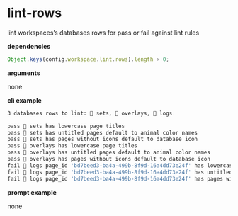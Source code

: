 # lint-rows

lint workspaces’s databases rows for pass or fail against lint rules

**dependencies**

```typescript
Object.keys(config.workspace.lint.rows).length > 0;
```

**arguments**

none

**cli example**

```sh title="terminal"
3 databases rows to lint: 🔢 sets, 🔵 overlays, 📝 logs
```

```sh
pass 🔢 sets has lowercase page titles
pass 🔢 sets has untitled pages default to animal color names
pass 🔢 sets has pages without icons default to database icon
pass 🔵 overlays has lowercase page titles
pass 🔵 overlays has untitled pages default to animal color names
pass 🔵 overlays has pages without icons default to database icon
fail 📝 logs page_id 'bd7beed3-ba4a-499b-8f9d-16a4dd73e24f' has lowercase page titles
fail 📝 logs page_id 'bd7beed3-ba4a-499b-8f9d-16a4dd73e24f' has untitled pages default to animal color names
fail 📝 logs page_id 'bd7beed3-ba4a-499b-8f9d-16a4dd73e24f' has pages without icons default to database icon
```

**prompt example**

none
